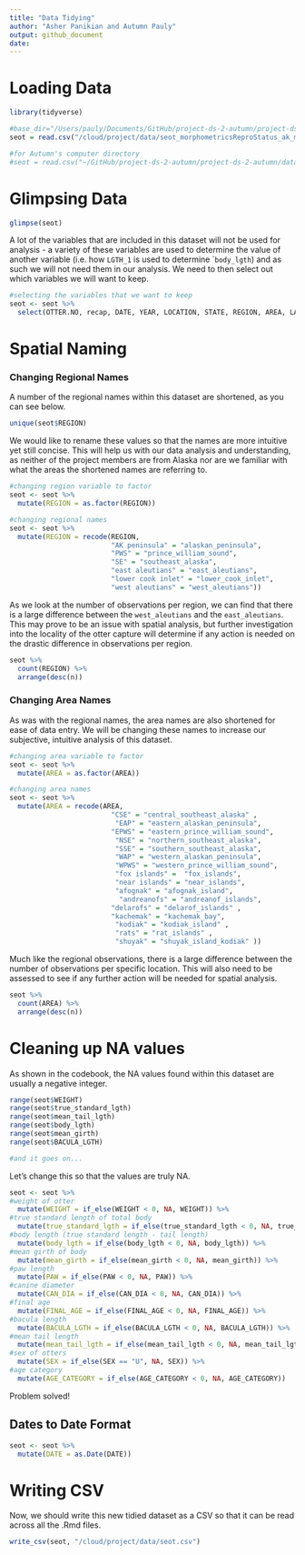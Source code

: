 ```yaml
---
title: "Data Tidying"
author: "Asher Panikian and Autumn Pauly"
output: github_document
date:
---
```


# Loading Data
```r
library(tidyverse)
```

```r
#base_dir="/Users/pauly/Documents/GitHub/project-ds-2-autumn/project-ds-2-autumn/data/"
seot = read.csv("/cloud/project/data/seot_morphometricsReproStatus_ak_monson.csv", h = T)

#for Autumn's computer directory
#seot = read.csv("~/GitHub/project-ds-2-autumn/project-ds-2-autumn/data/seot_morphometricsReproStatus_ak_monson.csv", h = T)
```

# Glimpsing Data
```r
glimpse(seot)
```

A lot of the variables that are included in this dataset will not be used for analysis - a variety of these variables are used to determine the value of another variable (i.e. how `LGTH_1` is used to determine ``body_lgth`) and as such we will not need them in our analysis. We need to then select out which variables we will want to keep. 

```r
#selecting the variables that we want to keep
seot <- seot %>% 
  select(OTTER.NO, recap, DATE, YEAR, LOCATION, STATE, REGION, AREA, LAT, LONG, SEX, WEIGHT, true_standard_lgth, mean_tail_lgth, body_lgth, mean_girth, PAW, W_PUP, PUP_NUMBER, PUP_SEX, PUP_WGHT, PUP_LGTH, PUP_CURVLGTH, FETUS_PRES, FETUS_NUM, FETUS_SEX, FETUS_WT, FETUS_LTH, FE_REP_CON, FE_REP_STA, PREGNANCY_STATUS, CAN_DIA, AGE_CATEGORY, FINAL_AGE, BACULA_LGTH, Cause_of_death_Capture_method)
```


# Spatial Naming
### Changing Regional Names
A number of the regional names within this dataset are shortened, as you can see below. 

```r
unique(seot$REGION)
```

We would like to rename these values so that the names are more intuitive yet still concise. This will help us with our data analysis and understanding, as neither of the project members are from Alaska nor are we familiar with what the areas the shortened names are referring to. 

```r
#changing region variable to factor
seot <- seot %>% 
  mutate(REGION = as.factor(REGION))

#changing regional names
seot <- seot %>% 
  mutate(REGION = recode(REGION, 
                         "AK peninsula" = "alaskan_peninsula", 
                         "PWS" = "prince_william_sound", 
                         "SE" = "southeast_alaska", 
                         "east aleutians" = "east_aleutians", 
                         "lower cook inlet" = "lower_cook_inlet", 
                         "west aleutians" = "west_aleutians"))
```

As we look at the number of observations per region, we can find that there is a large difference between the `west_aleutians` and the `east_aleutians`. This may prove to be an issue with spatial analysis, but further investigation into the locality of the otter capture will determine if any action is needed on the drastic difference in observations per region. 

```r
seot %>% 
  count(REGION) %>% 
  arrange(desc(n))
```

### Changing Area Names

As was with the regional names, the area names are also shortened for ease of data entry. We will be changing these names to increase our subjective, intuitive analysis of this dataset. 

```r
#changing area variable to factor
seot <- seot %>% 
  mutate(AREA = as.factor(AREA))

#changing area names
seot <- seot %>% 
  mutate(AREA = recode(AREA, 
                         "CSE" = "central_southeast_alaska" , 
                          "EAP" = "eastern_alaskan_peninsula", 
                         "EPWS" = "eastern_prince_william_sound", 
                          "NSE" = "northern_southeast_alaska", 
                          "SSE" = "southern_southeast_alaska", 
                          "WAP" = "western_alaskan_peninsula", 
                          "WPWS" = "western_prince_william_sound", 
                          "fox islands" =  "fox_islands", 
                          "near islands" = "near_islands", 
                          "afognak" = "afognak_island", 
                           "andreanofs" = "andreanof_islands", 
                         "delarofs" = "delarof_islands" , 
                         "kachemak" = "kachemak_bay", 
                          "kodiak" = "kodiak_island" , 
                          "rats" = "rat_islands" , 
                          "shuyak" = "shuyak_island_kodiak" ))
```

Much like the regional observations, there is a large difference between the number of observations per specific location. This will also need to be assessed to see if any further action will be needed for spatial analysis.

```r
seot %>% 
  count(AREA) %>% 
  arrange(desc(n))
```

# Cleaning up NA values

As shown in the codebook, the NA values found within this dataset are usually a negative integer. 

```r
range(seot$WEIGHT)
range(seot$true_standard_lgth)
range(seot$mean_tail_lgth)
range(seot$body_lgth)
range(seot$mean_girth)
range(seot$BACULA_LGTH)

#and it goes on...
```

Let's change this so that the values are truly NA.

```r
seot <- seot %>% 
#weight of otter
  mutate(WEIGHT = if_else(WEIGHT < 0, NA, WEIGHT)) %>% 
#true standard length of total body
  mutate(true_standard_lgth = if_else(true_standard_lgth < 0, NA, true_standard_lgth)) %>%
#body length (true standard length - tail length)
  mutate(body_lgth = if_else(body_lgth < 0, NA, body_lgth)) %>%
#mean girth of body
  mutate(mean_girth = if_else(mean_girth < 0, NA, mean_girth)) %>%
#paw length  
  mutate(PAW = if_else(PAW < 0, NA, PAW)) %>%
#canine diameter
  mutate(CAN_DIA = if_else(CAN_DIA < 0, NA, CAN_DIA)) %>%
#final age
  mutate(FINAL_AGE = if_else(FINAL_AGE < 0, NA, FINAL_AGE)) %>%
#bacula length
  mutate(BACULA_LGTH = if_else(BACULA_LGTH < 0, NA, BACULA_LGTH)) %>% 
#mean tail length
  mutate(mean_tail_lgth = if_else(mean_tail_lgth < 0, NA, mean_tail_lgth)) %>% 
#sex of otters
  mutate(SEX = if_else(SEX == "U", NA, SEX)) %>%
#age category
  mutate(AGE_CATEGORY = if_else(AGE_CATEGORY < 0, NA, AGE_CATEGORY))
```

Problem solved!

## Dates to Date Format

```r
seot <- seot %>% 
  mutate(DATE = as.Date(DATE))
```


# Writing CSV

Now, we should write this new tidied dataset as a CSV so that it can be read across all the .Rmd files. 

```r
write_csv(seot, "/cloud/project/data/seot.csv")
```
